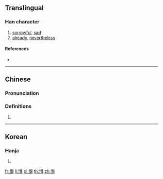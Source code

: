 ==Translingual==

===Han character===
{{Han char|rn=61|rad=心|as=12|sn=15|four=91061|canj=PMUA|ids=⿰忄朁}}

# [[sorrowful]], [[sad]]
# [[already]], [[nevertheless]]

====References====
* {{Han ref|kx=0404.020|dkj=11261|dj=0744.100|hdz=42353.140|uh=61AF|ud=25007|bh=E5A3|bd=58787}}

----

==Chinese==
{{zh-forms}}

===Pronunciation===
{{zh-pron
|m=cǎn
|c=caam2
|h=
|md=
|mn=qz,tw,xm,zz:chhám
|w=
|mc=y
|oc=y
|cat=
}}

===Definitions===
{{zh-hanzi}}

# {{rfdef|lang=zh}}

----

==Korean==

===Hanja===
{{ko-hanja|hangeul=참|eumhun=|rv=cham|mr=ch'am|y=cham}}

# {{defn|lang=ko|sort=心12}}

[[fr:憯]]
[[li:憯]]
[[pl:憯]]
[[th:憯]]
[[zh:憯]]